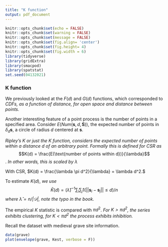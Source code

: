 ```yaml
---
title: "K function"
output: pdf_document
---
```


```r
knitr::opts_chunk$set(echo = FALSE)
knitr::opts_chunk$set(warning = FALSE)
knitr::opts_chunk$set(message = FALSE)
knitr::opts_chunk$set(fig.align= 'center')
knitr::opts_chunk$set(fig.height= 4)
knitr::opts_chunk$set(fig.width = 6)
library(tidyverse)
library(gridExtra)
library(smacpod)
library(spatstat)
set.seed(04132021)
```

### K function

We previously looked at the $F(d)$ and $G(d)$ functions, which corresponded to *CDFs, as a function of distance, for open space and distance between points.*

\vfill

Another interesting feature of a point process is the number of points in a specified area. Consider $E(Num(\boldsymbol{s},d,\boldsymbol{S}))$, the expected number of points in $\delta_d\boldsymbol{s}$, a circle of radius $d$ centered at $\boldsymbol{s}$.
\vfill

*Ripley's K or just the K function, considers the expected number of points within a distance $d$ of an arbitrary point. Formally this is defined for CSR as*
$$K(d) = \frac{E(\text{number of points within d})}{\lambda}$$.
*In other words, this is scaled by $\lambda$*
\vfill

With CSR, $K(d) = \frac{\lambda \pi d^2}{\lambda} = \lambda d^2.$
\vfill

To estimate $K(d)$, *we use*
$$\hat{K}(d) = (\hat{\lambda})^{-1}\sum_i \sum_j 1(||\boldsymbol{s}_i - \boldsymbol{s}_j|| \leq d)/n$$
*where $\hat{\lambda} = n / |\mathcal{D}|$, note the typo in the book.*
\vfill

The empirical $K$ statistic is compared with $\pi d^2$. *For $K > \pi d^2$, the series exhibits clustering, for $K < \pi d^2$ the process exhibits inhibition.*
\vfill

\newpage


Recall the  dataset with medieval grave site information.
```r
data(grave)
plot(envelope(grave, Kest, verbose = F))
```
\vfill

